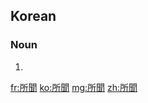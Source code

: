 ==Korean==
{{ko-hanjatab}}

===Noun===
{{ko-noun|hangeul=소문|mr=|y=}}

# {{hanja form of|소문|[[rumour]]}}

[[fr:所聞]]
[[ko:所聞]]
[[mg:所聞]]
[[zh:所聞]]